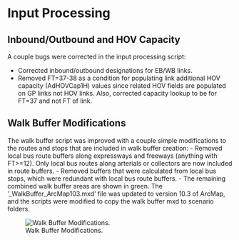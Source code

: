# Input Processing

## Inbound/Outbound and HOV Capacity
A couple bugs were corrected in the input processing script:

- Corrected inbound/outbound designations for EB/WB links.
- Removed FT=37-38 as a condition for populating link additional HOV capacity (AdHOVCap1H) values since related HOV fields are populated on GP links not HOV links. Also, corrected capacity lookup to be for FT=37 and not FT of link.

## Walk Buffer Modifications
The walk buffer script was improved with a couple simple modifications to the routes and stops that are included in walk buffer creation:
- Removed local bus route buffers along expressways and freeways (anything with FT>=12). Only local bus routes along arterials or collectors are now included in route buffers. 
- Removed buffers that were calculated from local bus stops, which were redundant with local bus route buffers.
- The remaining combined walk buffer areas are shown in green.
The '_WalkBuffer_ArcMap103.mxd' file was updated to version 10.3 of ArcMap, and the scripts were modified to copy the walk buffer mxd to scenario folders.

![Walk Buffer Modifications.](_pictures/walk-buffers.png){#fig-walk-buffers}





